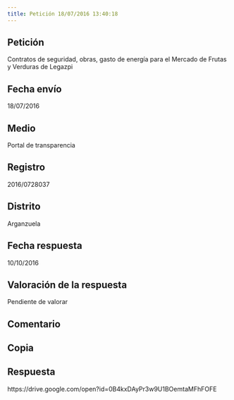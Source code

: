 ```yaml
---
title: Petición 18/07/2016 13:40:18
---
```



## Petición
Contratos de seguridad, obras, gasto de energía para el Mercado de Frutas y Verduras de Legazpi


## Fecha envío
18/07/2016


## Medio
Portal de transparencia


## Registro
2016/0728037


## Distrito
Arganzuela


## Fecha respuesta
10/10/2016


## Valoración de la respuesta
Pendiente de valorar


## Comentario



## Copia



## Respuesta
https://drive.google.com/open?id=0B4kxDAyPr3w9U1BOemtaMFhFOFE


